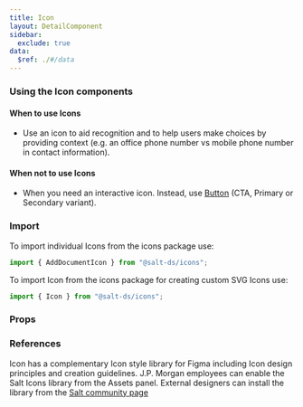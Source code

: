 ```yaml
---
title: Icon
layout: DetailComponent
sidebar:
  exclude: true
data:
  $ref: ./#/data
---
```


### Using the Icon components

#### When to use Icons

- Use an icon to aid recognition and to help users make choices by providing context (e.g. an office phone number vs mobile phone number in contact information).

#### When not to use Icons

- When you need an interactive icon. Instead, use [Button](/salt/components/status-indicator/Button) (CTA, Primary or Secondary variant).

### Import

To import individual Icons from the icons package use:

```js
import { AddDocumentIcon } from "@salt-ds/icons";
```

To import Icon from the icons package for creating custom SVG Icons use:

```js
import { Icon } from "@salt-ds/icons";
```

### Props

<PropsTable componentName="Icon" packageName="icons" />

### References

Icon has a complementary Icon style library for Figma including Icon design principles and creation guidelines. J.P. Morgan employees can enable the Salt Icons library from the Assets panel. External designers can install the library from the [Salt community page](https://www.figma.com/community/file/1184561977727107234/Salt%3A-Icons)
